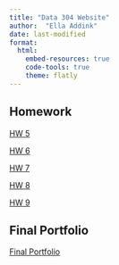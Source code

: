 ```yaml
---
title: "Data 304 Website"
author:  "Ella Addink"
date: last-modified
format: 
  html:
    embed-resources: true 
    code-tools: true
    theme: flatly
---
```


## Homework

[HW 5](Homework/hw_5.html)

[HW 6](Homework/hw_6.html)

[HW 7](Homework/hw_7.html)

[HW 8](Homework/hw_8.html)

[HW 9](Homework/hw_9.html)

## Final Portfolio

[Final Portfolio](final_portfoilo.html)